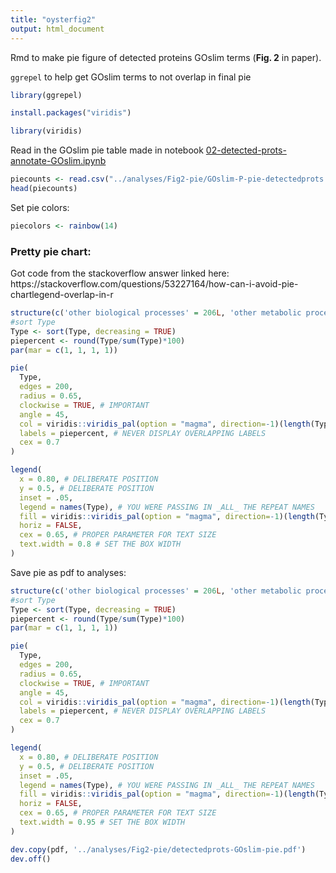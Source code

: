 ```yaml
---
title: "oysterfig2"
output: html_document
---
```

Rmd to make pie figure of detected proteins GOslim terms (**Fig. 2** in paper). 

`ggrepel` to help get GOslim terms to not overlap in final pie
```r
library(ggrepel)
```

```r
install.packages("viridis")
```

```r
library(viridis)
```
Read in the GOslim pie table made in notebook [02-detected-prots-annotate-GOslim.ipynb](https://github.com/grace-ac/paper-pacific.oyster-larvae/blob/master/notebooks/02-detected-prots-annotate-GOslim.ipynbhttps://github.com/grace-ac/paper-pacific.oyster-larvae/blob/master/notebooks/02-detected-prots-annotate-GOslim.ipynb)
```r
piecounts <- read.csv("../analyses/Fig2-pie/GOslim-P-pie-detectedprots.txt", header = FALSE)
head(piecounts)
```

Set pie colors:
```r
piecolors <- rainbow(14)
```

### Pretty pie chart: 
Got code from the stackoverflow answer linked here:       
https://stackoverflow.com/questions/53227164/how-can-i-avoid-pie-chartlegend-overlap-in-r 

```r
structure(c('other biological processes' = 206L, 'other metabolic processses' = 175L, 'cell organization and biogenesis' = 150L, 'developmental processes' = 149L, 'transport' = 102L, 'protein metabolism' = 94L, 'RNA metabolism' = 84L, 'signal transduction' = 79L, 'stress reponse' = 72L, 'cell cycle and proliferation' = 68L, 'death' = 25L, 'cell-cell signaling' = 20L, 'cell adhesion' = 19L, 'DNA metabolism' = 13L), .Dim = 14L, .Dimnames = list(. = c("other biological process", "other metabolic processes", "cell organization and biogenesis", "developmental processes", "transport", "protein metabolism", "RNA metabolism", "signal transduction", "stress response", "cell cycle and proliferation", "death", "cell-cell signaling", "cell adhesion", "DNA metabolism")), class = "table") -> Type
#sort Type 
Type <- sort(Type, decreasing = TRUE) 
piepercent <- round(Type/sum(Type)*100)
par(mar = c(1, 1, 1, 1)) 

pie(
  Type, 
  edges = 200, 
  radius = 0.65,
  clockwise = TRUE, # IMPORTANT
  angle = 45, 
  col = viridis::viridis_pal(option = "magma", direction=-1)(length(Type)),  # BETTER COLOR PALETTE
  labels = piepercent, # NEVER DISPLAY OVERLAPPING LABELS
  cex = 0.7
)

legend(
  x = 0.80, # DELIBERATE POSITION
  y = 0.5, # DELIBERATE POSITION
  inset = .05, 
  legend = names(Type), # YOU WERE PASSING IN _ALL_ THE REPEAT NAMES
  fill = viridis::viridis_pal(option = "magma", direction=-1)(length(Type)),  # USE THE SAME COLOR PALETTE
  horiz = FALSE,
  cex = 0.65, # PROPER PARAMETER FOR TEXT SIZE
  text.width = 0.8 # SET THE BOX WIDTH
)
```

Save pie as pdf to analyses:
```r
structure(c('other biological processes' = 206L, 'other metabolic processses' = 175L, 'cell organization and biogenesis' = 150L, 'developmental processes' = 149L, 'transport' = 102L, 'protein metabolism' = 94L, 'RNA metabolism' = 84L, 'signal transduction' = 79L, 'stress reponse' = 72L, 'cell cycle and proliferation' = 68L, 'death' = 25L, 'cell-cell signaling' = 20L, 'cell adhesion' = 19L, 'DNA metabolism' = 13L), .Dim = 14L, .Dimnames = list(. = c("other biological process", "other metabolic processes", "cell organization and biogenesis", "developmental processes", "transport", "protein metabolism", "RNA metabolism", "signal transduction", "stress response", "cell cycle and proliferation", "death", "cell-cell signaling", "cell adhesion", "DNA metabolism")), class = "table") -> Type
#sort Type 
Type <- sort(Type, decreasing = TRUE) 
piepercent <- round(Type/sum(Type)*100)
par(mar = c(1, 1, 1, 1)) 

pie(
  Type, 
  edges = 200, 
  radius = 0.65,
  clockwise = TRUE, # IMPORTANT
  angle = 45, 
  col = viridis::viridis_pal(option = "magma", direction=-1)(length(Type)),  # BETTER COLOR PALETTE
  labels = piepercent, # NEVER DISPLAY OVERLAPPING LABELS
  cex = 0.7
)

legend(
  x = 0.80, # DELIBERATE POSITION
  y = 0.5, # DELIBERATE POSITION
  inset = .05, 
  legend = names(Type), # YOU WERE PASSING IN _ALL_ THE REPEAT NAMES
  fill = viridis::viridis_pal(option = "magma", direction=-1)(length(Type)),  # USE THE SAME COLOR PALETTE
  horiz = FALSE,
  cex = 0.65, # PROPER PARAMETER FOR TEXT SIZE
  text.width = 0.95 # SET THE BOX WIDTH
)

dev.copy(pdf, '../analyses/Fig2-pie/detectedprots-GOslim-pie.pdf')
dev.off()

```






